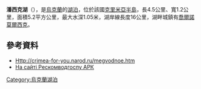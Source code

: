 '''潘西克湖'''（{{lang-uk|Панське|Pans'ke}}），是[[烏克蘭|烏克蘭]]的[[湖泊|湖泊]]，位於該國[[克里米亞半島|克里米亞半島]]，長4.5公里、寬1.2公里，面積5.2平方公里，最大水深1.05米，湖岸線長度16公里，湖畔城鎮有[[喬爾諾莫爾西克|喬爾諾莫爾西克]]。

==參考資料==
* Http://crimea-for-you.narod.ru/megvodnoe.htm {{Wayback|url=http://crimea-for-you.narod.ru/megvodnoe.htm |date=20200130143703 }}
* [https://web.archive.org/web/20131105061716/http://www.vodhoz.crimea.ua/tarchankutskaya-gruppa/panskoe-sasik На сайті Рескомводгоспу АРК]

{{Ukraine-geo-stub}}
[[Category:烏克蘭湖泊|Category:烏克蘭湖泊]]